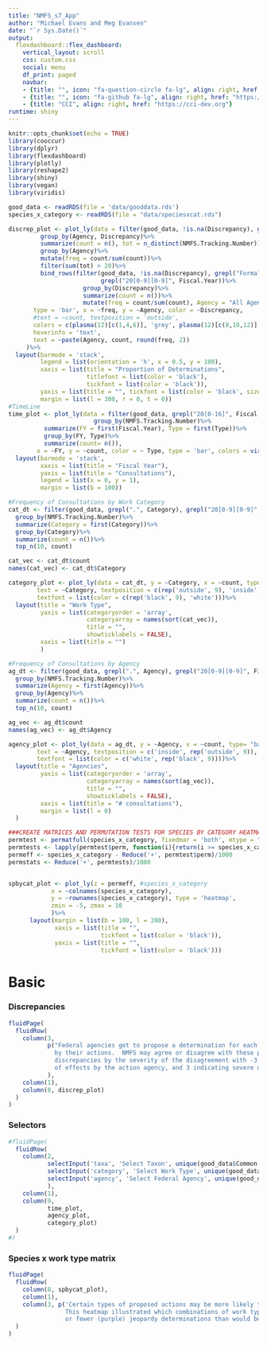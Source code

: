 ```yaml
---
title: "NMFS_s7_App"
author: "Michael Evans and Meg Evansen"
date: "`r Sys.Date()`"
output: 
  flexdashboard::flex_dashboard:
    vertical_layout: scroll
    css: custom.css
    social: menu
    df_print: paged
    navbar:
    - {title: "", icon: "fa-question-circle fa-lg", align: right, href: "mailto:esa@defenders.org?subject=listings summary"}
    - {title: "", icon: "fa-github fa-lg", align: right, href: "https://github.com/jacob-ogre/ESA_listings_v2"}
    - {title: "CCI", align: right, href: "https://cci-dev.org"}
runtime: shiny
---
```


```r
knitr::opts_chunk$set(echo = TRUE)
library(cooccur)
library(dplyr)
library(flexdashboard)
library(plotly)
library(reshape2)
library(shiny)
library(vegan)
library(viridis)

good_data <- readRDS(file = 'data/gooddata.rds')
species_x_category <- readRDS(file = "data/speciesxcat.rds")

discrep_plot <- plot_ly(data = filter(good_data, !is.na(Discrepancy), grepl("Formal", Type))%>%
         group_by(Agency, Discrepancy)%>%
         summarize(count = n(), tot = n_distinct(NMFS.Tracking.Number))%>%
         group_by(Agency)%>%
         mutate(freq = count/sum(count))%>%
         filter(sum(tot) > 20)%>%
         bind_rows(filter(good_data, !is.na(Discrepancy), grepl("Formal", Type),
                          grepl("20[0-9][0-9]", Fiscal.Year))%>%
                     group_by(Discrepancy)%>%
                     summarize(count = n())%>%
                     mutate(freq = count/sum(count), Agency = "All Agencies")),
       type = 'bar', x = ~freq, y = ~Agency, color = ~Discrepancy,
       #text = ~count, textposition = 'outside',
       colors = c(plasma(12)[c(1,4,6)], 'grey', plasma(12)[c(8,10,12)]),
       hoverinfo = 'text',
       text = ~paste(Agency, count, round(freq, 2))
     )%>%
  layout(barmode = 'stack',
         legend = list(orientation = 'h', x = 0.5, y = 100),
         xaxis = list(title = "Proportion of Determinations",
                      titlefont = list(color = 'black'),
                      tickfont = list(color = 'black')),
         yaxis = list(title = "", tickfont = list(color = 'black', size = 10)),
         margin = list(l = 300, r = 0, t = 0))
#TimeLine
time_plot <- plot_ly(data = filter(good_data, grepl("20[0-16]", Fiscal.Year))%>%
                        group_by(NMFS.Tracking.Number)%>%
          summarize(FY = first(Fiscal.Year), Type = first(Type))%>%
          group_by(FY, Type)%>%
          summarize(count= n()),
        x = ~FY, y = ~count, color = ~ Type, type = 'bar', colors = viridis(5))%>%
  layout(barmode = 'stack',
         xaxis = list(title = "Fiscal Year"),
         yaxis = list(title = "Consultations"),
         legend = list(x = 0, y = 1),
         margin = list(b = 100))

#Frequency of Consultations by Work Category
cat_dt <- filter(good_data, grepl(".", Category), grepl("20[0-9][0-9]", Fiscal.Year))%>%
  group_by(NMFS.Tracking.Number)%>%
  summarize(Category = first(Category))%>%
  group_by(Category)%>%
  summarize(count = n())%>%
  top_n(10, count)

cat_vec <- cat_dt$count
names(cat_vec) <- cat_dt$Category

category_plot <- plot_ly(data = cat_dt, y = ~Category, x = ~count, type= "bar", orientation = 'h',
        text = ~Category, textposition = c(rep('outside', 9), 'inside'),
        textfont = list(color = c(rep('black', 9), 'white')))%>%
  layout(title = "Work Type",
         yaxis = list(categoryorder = 'array',
                      categoryarray = names(sort(cat_vec)),
                      title = "",
                      showticklabels = FALSE),
         xaxis = list(title = "")
         )

#Frequency of Consultations by Agency
ag_dt <- filter(good_data, grepl(".", Agency), grepl("20[0-9][0-9]", Fiscal.Year))%>%
  group_by(NMFS.Tracking.Number)%>%
  summarize(Agency = first(Agency))%>%
  group_by(Agency)%>%
  summarize(count = n())%>%
  top_n(10, count)

ag_vec <- ag_dt$count
names(ag_vec) <- ag_dt$Agency

agency_plot <- plot_ly(data = ag_dt, y = ~Agency, x = ~count, type= "bar", orientation = 'h',
        text = ~Agency, textposition = c('inside', rep('outside', 9)),
        textfont = list(color = c('white', rep('black', 9))))%>%
  layout(title = "Agencies",
         yaxis = list(categoryorder = 'array',
                      categoryarray = names(sort(ag_vec)),
                      title = "",
                      showticklabels = FALSE),
         xaxis = list(title = "# consultations"),
         margin = list(l = 0)
  )

###CREATE MATRICES AND PERMUTATION TESTS FOR SPECIES BY CATEGORY HEATMAP
permtest <- permatfull(species_x_category, fixedmar = 'both', mtype = "count", times = 1000)
permtests <- lapply(permtest$perm, function(i){return(i >= species_x_category)})
permeff <- species_x_category - Reduce('+', permtest$perm)/1000
permstats <- Reduce('+', permtests)/1000


spbycat_plot <- plot_ly(z = permeff, #species_x_category
            x = ~colnames(species_x_category),
            y = ~rownames(species_x_category), type = 'heatmap',
            zmin = -5, zmax = 10
            )%>%
      layout(margin = list(b = 100, l = 200),
             xaxis = list(title = "",
                          tickfont = list(color = 'black')),
             yaxis = list(title = "",
                          tickfont = list(color = 'black')))


```

Basic
=====

### Discrepancies

```r
fluidPage(
  fluidRow(
    column(3,
           p("Federal agencies get to propose a determination for each species that may be affected
             by their actions.  NMFS may agree or disagree with these proposals.  We scored these
             discrepancies by the severity of the disagreement with -3 indicating severe underestimation
             of effects by the action agency, and 3 indicating severe overestimation.")
           ),
    column(1),
    column(8, discrep_plot)
  )
)
```

### Selectors {data-height=1400}
```r
#fluidPage(
  fluidRow(
    column(2,
           selectInput('taxa', 'Select Taxon', unique(good_data$Common.Name)),
           selectInput('category', 'Select Work Type', unique(good_data$Category)),
           selectInput('agency', 'Select Federal Agency', unique(good_data$Agency))
           ),
    column(1),
    column(9,
           time_plot,
           agency_plot,
           category_plot)
  )
#)

```

### Species x work type matrix
```r
fluidPage(
  fluidRow(
    column(8, spbycat_plot),
    column(1),
    column(3, p('Certain types of proposed actions may be more likely to jeopardize particular listed species.
                This heatmap illustrated which combinations of work types and species resulted in more (yellow)
                or fewer (purple) jeopardy determinations than would be expected by random chance.'))
  )
)
```
